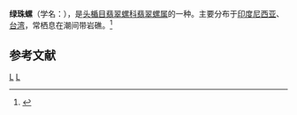 {{Speciesbox
| taxon = Smaragdinella calyculata
| binomial_authority = (Broderip et Sowerby, 1829)
}}
'''绿珠螺'''（学名：''{{lang|la|Smaragdinella calyculata}}''），是[[头楯目|头楯目]][[翡翠螺科|翡翠螺科]][[翡翠螺属|翡翠螺属]]的一种。主要分布于[[印度尼西亚|印度尼西亚]]、[[台湾|台湾]]，常栖息在潮间带岩礁。<ref>{{cite web|url=http://shell.sinica.edu.tw/chinese/shellbase_detail.php?science_no=3267|title=国际贝库：绿珠螺|publisher=台湾贝类资料库|accessdate=2009-08-11}}</ref>

== 参考文献 ==
{{reflist}}

{{taxonbar}}
[[Category:_1829年描述的动物|L]]
[[Category:翡翠螺属|L]]